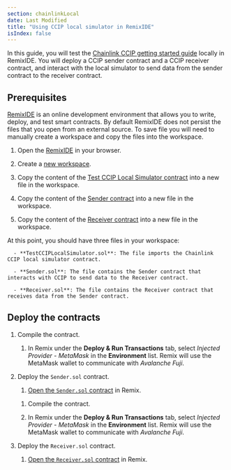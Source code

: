 ```yaml
---
section: chainlinkLocal
date: Last Modified
title: "Using CCIP local simulator in RemixIDE"
isIndex: false
---
```



<Common callout="importPackage" />

In this guide, you will test the [Chainlink CCIP getting started guide](/ccip/getting-started) locally in RemixIDE. You will deploy a CCIP sender contract and a CCIP receiver contract, and interact with the local simulator to send data from the sender contract to the receiver contract.

## Prerequisites

[RemixIDE](https://remix.ethereum.org/) is an online development environment that allows you to write, deploy, and test smart contracts. By default RemixIDE does not persist the files that you open from an external source. To save file you will need to manually create a workspace and copy the files into the workspace.

1. Open the [RemixIDE](https://remix.ethereum.org/) in your browser.
1. Create a [new workspace](https://remix-ide.readthedocs.io/en/latest/file_explorer.html#new-workspace).
1. Copy the content of the [Test CCIP Local Simulator contract](https://docs.chain.link/samples/CCIP/TestCCIPLocalSimulator.sol) into a new file in the workspace.

   <CodeSample src="samples/CCIP/TestCCIPLocalSimulator.sol" />

1. Copy the content of the [Sender contract](https://docs.chain.link/samples/CCIP/Sender.sol) into a new file in the workspace.

   <CodeSample src="samples/CCIP/Sender.sol" />

1. Copy the content of the [Receiver contract](https://docs.chain.link/samples/CCIP/Receiver.sol) into a new file in the workspace.

   <CodeSample src="samples/CCIP/Receiver.sol" />

At this point, you should have three files in your workspace:

      - **TestCCIPLocalSimulator.sol**: The file imports the Chainlink CCIP local simulator contract.

      - **Sender.sol**: The file contains the Sender contract that interacts with CCIP to send data to the Receiver contract.

      - **Receiver.sol**: The file contains the Receiver contract that receives data from the Sender contract.

## Deploy the contracts

1.  Compile the contract.

    1.  In Remix under the **Deploy & Run Transactions** tab, select _Injected Provider - MetaMask_ in the **Environment** list. Remix will use the MetaMask wallet to communicate with _Avalanche Fuji_.

1.  Deploy the `Sender.sol` contract.

    1.  [Open the `Sender.sol` contract](https://remix.ethereum.org/#url=https://docs.chain.link/samples/CCIP/Sender.sol) in Remix.

    <CodeSample src="samples/CCIP/Sender.sol" showButtonOnly={true} />

    1.  Compile the contract.

    1.  In Remix under the **Deploy & Run Transactions** tab, select _Injected Provider - MetaMask_
        in the **Environment** list. Remix will use the MetaMask wallet to communicate with _Avalanche Fuji_.

1.  Deploy the `Receiver.sol` contract.

    1.  [Open the `Receiver.sol` contract](https://remix.ethereum.org/#url=https://docs.chain.link/samples/CCIP/Receiver.sol) in Remix.

    <CodeSample src="samples/CCIP/Receiver.sol" showButtonOnly={true} />
